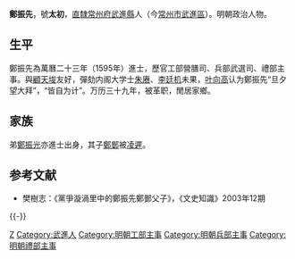 '''鄭振先'''，號'''太初'''，[[南直隸|直隸]][[常州府|常州府]][[武進縣|武進縣]]人（今[[常州市|常州市]][[武進區|武進區]]）。明朝政治人物。

== 生平 ==
鄭振先為萬曆二十三年（1595年）進士，歷官工部營膳司、兵部武選司、禮部主事。與[[顧天埈|顧天埈]]友好，彈劾内阁大学士[[朱赓|朱赓]]、[[李廷机|李廷机]]未果，[[叶向高|叶向高]]认为鄭振先“旦夕望大拜”，“皆自为计”。万历三十九年，被革职，閒居家鄉。

== 家族 ==
弟[[鄭振光|鄭振光]]亦進士出身，其子[[鄭鄤|鄭鄤]]被[[凌遲|凌遲]]。

==参考文献==
{{Reflist}}
*樊樹志：《黨爭漩渦里中的鄭振先鄭鄤父子》，《文史知識》2003年12期

{{-}}
{{萬曆二十三年乙未科殿試金榜}}

{{Authority control}}

{{DEFAULTSORT:Zheng郑}}
[[Category:鄭姓|Z]]
[[Category:武進人|Category:武進人]]
[[Category:明朝工部主事|Category:明朝工部主事]]
[[Category:明朝兵部主事|Category:明朝兵部主事]]
[[Category:明朝禮部主事|Category:明朝禮部主事]]
